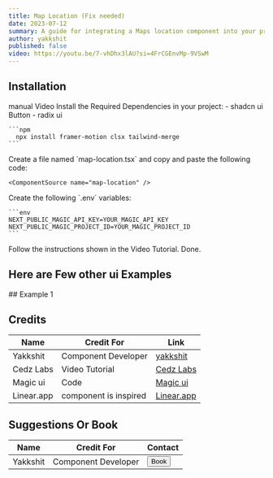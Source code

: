 ```yaml
---
title: Map Location (Fix needed)
date: 2023-07-12
summary: A guide for integrating a Maps location component into your project. Using Google maps API, MapBox API, OLA Maps.
author: yakkshit
published: false
video: https://youtu.be/7-vhDhx3lAU?si=4FrCGEnvMp-9VSwM
---
```


<ComponentPreview name="map-location-demo" />

## Installation

<Tabs defaultValue="manual">

<TabsList>
  <TabsTrigger value="manual">manual</TabsTrigger>
  <TabsTrigger value="video">Video</TabsTrigger>
</TabsList>

<TabsContent value="manual">

<Steps>
  <Step>
  Install the Required Dependencies in your project:
    - shadcn ui Button
    - radix ui

    ```npm
      npx install framer-motion clsx tailwind-merge
    ```
  </Step>
  
  <Step>
    Create a file named `map-location.tsx` and copy and paste the following code:

    <ComponentSource name="map-location" />

  </Step>
  
  <Step>
  Create the following `.env` variables:

    ```env
    NEXT_PUBLIC_MAGIC_API_KEY=YOUR_MAGIC_API_KEY
    NEXT_PUBLIC_MAGIC_PROJECT_ID=YOUR_MAGIC_PROJECT_ID
    ```
  </Step>
</Steps>

</TabsContent>

<TabsContent value="video">

<Steps>
  <Step>
  Follow the instructions shown in the Video Tutorial.
  <VideoEmbed src="https://youtu.be/7-vhDhx3lAU?si=4FrCGEnvMp-9VSwM" />
  </Step>
  <Step>Done.</Step>
</Steps>

</TabsContent>

</Tabs>

## Here are Few other ui Examples 

<Accordion type="single" collapsible>
  <AccordionItem value="item-1">
    <AccordionTrigger> ## Example 1 </AccordionTrigger>
    <AccordionContent>
      <ComponentPreview name="beta-1-demo" />
    </AccordionContent>
    </AccordionItem>
</Accordion>

## Credits

| Name      | Credit For          | Link                                               |
| --------- | ------------------- | -------------------------------------------------- |
| Yakkshit  | Component Developer | [yakkshit](https://x.com/yakkshit)                 |
| Cedz Labs | Video Tutorial      | [Cedz Labs](https://www.cedzlabs.com)              |
| Magic ui  | Code                | [Magic ui](https://magicui.design)                 |
| Linear.app| component is inspired| [Linear.app](https://linear.app/features)                 |


## Suggestions Or Book

| Name     | Credit For          | Contact                                           |
| -------- | ------------------- | ------------------------------------------------- |
| Yakkshit | Component Developer | [<Button>Book</Button>](https://cal.com/yakkshit) |

<SupportOverlay
  videoSrc="https://youtu.be/7-vhDhx3lAU?si=4FrCGEnvMp-9VSwM"
  supportLink="https://cedzlabs.com/payments"
/>